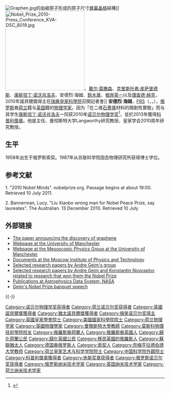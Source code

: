 {{翻译请求|en|time=2017-08-28}}
{{noteTA
|1=zh-hans:海姆;zh-hant:海姆;zh-tw:蓋姆;
}}
{{Infobox_Scientist
| name = 安德烈·海姆[[File:Nobel_prize_medal.svg|25px]]<br /><small>{{lang|ru|Андрей Гейм}}</small><br/><small>Sir Andre Geim</small>
|image = Andre Geim 2010-1.jpg
|image_size = 190px
| caption =
| birth_date = {{birth date and age|1958|10|21}}
| birth_place = {{USSR}}[[索契|索契]]
| death_date =
| death_place =
| residence = {{UK}}[[曼彻斯特|曼彻斯特]]
| nationality = {{NLD}}/{{UK}}
| field = [[物理|物理]]
| work_institution = [[奈梅亨拉德伯德大学|奈梅亨拉德伯德大学]]<br />[[曼彻斯特大学|曼彻斯特大学]]
| alma_mater = [[莫斯科物理技术学院|莫斯科物理技术学院]]
| doctoral_advisor =
| doctoral_students = [[康斯坦丁·诺沃肖洛夫|康斯坦丁·诺沃肖洛夫]]（Sir Konstantin Novoselov）
|known_for = 在[[石墨烯|石墨烯]]的成就<ref name="graphene">{{cite journal|title=Electric field effect in atomically thin carbon films|pages=666–669|issn=1095-9203|journal=Science (New York, N.Y.)|volume=306|issue=5696|date=2004-10-22|doi=10.1126/science.1102896|url=https://www.ncbi.nlm.nih.gov/pubmed/15499015|accessdate=2019-02-12|author=K. S. Novoselov, A. K. Geim, S. V. Morozov, D. Jiang, Y. Zhang, S. V. Dubonos, I. V. Grigorieva, A. A. Firsov|pmid=15499015|archive-date=2020-05-19|archive-url=https://web.archive.org/web/20200519042126/https://www.ncbi.nlm.nih.gov/pubmed/15499015|dead-url=no}}</ref><br>磁悬浮青蛙<ref name="frog">{{cite journal|title=Of flying frogs and levitrons|journal=European Journal of Physics|volume=18|issue=4|pages=307|url=http://stacks.iop.org/0143-0807/18/i=4/a=012|date=1997|doi=10.1088/0143-0807/18/4/012|issn=0143-0807|language=en|accessdate=2018-04-02|author=M. V. Berry, A. K. Geim}}</ref><br>开发了壁虎胶带<ref name="gecko">{{cite journal|url=http://www.nature.com/articles/nmat917|pages=461–463|title=Microfabricated adhesive mimicking gecko foot-hair|journal=Nature Materials|volume=2|issue=7|issn=1476-4660|date=2003/07|language=En|accessdate=2018-04-02|doi=10.1038/nmat917|author=A. K. Geim, S. V. Dubonos, I. V. Grigorieva, K. S. Novoselov, A. A. Zhukov, S. Yu. Shapoval|archive-date=2021-03-18|archive-url=https://web.archive.org/web/20210318102444/https://www.nature.com/articles/nmat917|dead-url=no}}</ref>
| prizes = [[搞笑诺贝尔奖|搞笑诺贝尔奖]]（2000年）<br />[[莫特奖|莫特奖]]（2007年）<br /> EuroPhysics Prize（2008年）<br /> {{tsl|en|Körber European Science Prize|Körber Prize}}（2009年）<br /> {{tsl|en|John J. Carty Award for the Advancement of Science|John J. Carty Award}}（2010年）<br />[[休斯奖章|休斯奖章]]（2010年）<br />[[File:Nobel_prize_medal.svg|20px]] [[诺贝尔物理学奖|诺贝尔物理学奖]]（2010年）
| religion =
| footnotes =
| spouse = Irina V. Grigorieva<ref>{{cite web |url=http://www.bbc.co.uk/iplayer/episode/b01g99j3/Beautiful_Minds_Series_2_Professor_Andre_Geim/ |title=BBC iPlayer - Beautiful Minds: Series 2: Professor Andre Geim |format= |work= |accessdate=19 April 2012 |archive-date=2018-12-24 |archive-url=https://web.archive.org/web/20181224234252/https://www.bbc.co.uk/programmes/b01g99j3 |dead-url=no }}</ref><ref>{{cite web|url=http://www.manchester.ac.uk/research/irina.v.grigorieva/|title=Dr Irina V. Grigorieva, research profile - personal details (The University of Manchester)|format=|work=|archivedate=2012-04-19|archiveurl=https://www.webcitation.org/672M8APCM?url=http://www.manchester.ac.uk/research/irina.v.grigorieva/|access-date=2012-12-01|dead-url=no}}</ref>
| URL =
}}
[[File:Graphen.jpg|right]]的由碳原子形成的原子尺寸[[蜂巢|蜂巢]][[晶格|晶格]]結構]]
[[File:Nobel_Prize_2010-Press_Conference_KVA-DSC_8019.jpg|250px]]、[[戴尔·莫滕森|戴尔·莫滕森]]、[[克里斯托弗·皮萨里德斯|克里斯托弗·皮萨里德斯]]、[[康斯坦丁·诺沃肖洛夫|康斯坦丁·诺沃肖洛夫]]、安德烈·海姆、[[鈴木章|鈴木章]]、[[根岸英一|根岸英一]]以及[[理查德·赫克|理查德·赫克]]，2010年諾貝爾獎得主在[[瑞典皇家科學院|瑞典皇家科學院]]召開記者會]]
'''安德烈·海姆'''，[[皇家学会院士|FRS]]（{{lang-ru|'''Андрей Константинович Гейм'''}}，{{lang-en|Sir '''Andre Konstantin Geim'''}}，{{bd|1958年|10月21日|catIdx=Гейм}}），[[俄罗斯|俄罗斯]]裔[[荷兰|荷兰]]籍与[[英国|英国]]籍的[[物理学家|物理学家]]，因为「在二维[[石墨烯|石墨烯]]材料的開創性實驗」而与其学生[[康斯坦丁·诺沃肖洛夫|康斯坦丁·诺沃肖洛夫]]一同获2010年[[诺贝尔物理学奖|诺贝尔物理学奖]]<ref>{{cite web|url=http://nobelprize.org/nobel_prizes/physics/laureates/2010/geim.html|title=Andre Geim - Biographical|publisher=Nobelprize.org|date=2010-10-05|access-date=2010-10-05|archive-date=2013-06-07|archive-url=https://web.archive.org/web/20130607182355/http://www.nobelprize.org/nobel_prizes/physics/laureates/2010/geim.html|dead-url=no}}</ref>，並於2013年獲得[[科普利獎章|科普利獎章]]。他是{{le|曼彻斯特介观科学与纳米科技研究中心|Manchester Centre for Mesoscience and Nanotechnology}}主任、曼彻斯特大学Langworthy研究教授、皇家学会2010周年研究教授。

== 生平 ==
1958年出生于俄罗斯索契。1987年从苏联科学院固态物理研究所获得博士学位。

==参考文献==
1. "2010 Nobel Minds". nobelprize.org. Passage begins at about 19:00. Retrieved 10 July 2011.

2. Bannerman, Lucy. "Liu Xiaobo wrong man for Nobel Peace Prize, say laureates". The Australian. 13 December 2010. Retrieved 10 July

==外部链接==
{{Commons category|Andre Geim}}
*[http://arxiv.org/abs/cond-mat/0410631 The paper announcing the discovery of graphene] {{Wayback|url=http://arxiv.org/abs/cond-mat/0410631 |date=20210330042505 }}
*[http://www.condmat.physics.manchester.ac.uk/people/academic/geim/ Webpage at the University of Manchester] {{WebCite|url=https://www.webcitation.org/672L2wva6?url=http://www.condmat.physics.manchester.ac.uk/people/academic/geim/ |date=20120419084018 |dateformat=iso }}
*[https://web.archive.org/web/20080514125935/http://onnes.ph.man.ac.uk/~geim/index_files/slide0614.html Webpage at the Mesoscopic Physics Group at the University of Manchester]
*[http://museum.phystech.edu/gallery/scientists/mipt/nobel/geim.html?start=0 Documents at the Moscow Institute of Physics and Technology] {{Wayback|url=http://museum.phystech.edu/gallery/scientists/mipt/nobel/geim.html?start=0 |date=20120314060133 }} {{ru icon}}
*[http://www.condmat.physics.manchester.ac.uk/publications/ Selected research papers by Andre Geim's group] {{Wayback|url=http://www.condmat.physics.manchester.ac.uk/publications/ |date=20210312111228 }}
*[http://iopscience.iop.org/page/Nobel Selected research papers by Andre Geim and Konstantin Novoselov related to research that won them the Nobel Prize] {{Wayback|url=http://iopscience.iop.org/page/Nobel |date=20181106165057 }}
*[http://adsabs.harvard.edu/cgi-bin/nph-abs_connect?db_key=AST&db_key=PHY&db_key=PRE&qform=PHY&arxiv_sel=astro-ph&arxiv_sel=cond-mat&arxiv_sel=cs&arxiv_sel=gr-qc&arxiv_sel=hep-ex&arxiv_sel=hep-lat&arxiv_sel=hep-ph&arxiv_sel=hep-th&arxiv_sel=math&arxiv_sel=math-ph&arxiv_sel=nlin&arxiv_sel=nucl-ex&arxiv_sel=nucl-th&arxiv_sel=physics&arxiv_sel=quant-ph&arxiv_sel=q-bio&aut_logic=OR&author=Geim%2C+A.K.&ned_query=YES&sim_query=YES&start_mon=&start_year=&end_mon=&end_year=&ttl_logic=OR&title=&txt_logic=OR&text=&nr_to_return=200&start_nr=1&jou_pick=ALL&ref_stems=&data_and=ALL&group_and=ALL&start_entry_day=&start_entry_mon=&start_entry_year=&end_entry_day=&end_entry_mon=&end_entry_year=&min_score=&sort=SCORE&data_type=SHORT&aut_syn=YES&ttl_syn=YES&txt_syn=YES&aut_wt=1.0&ttl_wt=0.3&txt_wt=3.0&aut_wgt=YES&obj_wgt=YES&ttl_wgt=YES&txt_wgt=YES&ttl_sco=YES&txt_sco=YES&version=1 Publications at Astrophysics Data System, NASA]
*[http://nobelprize.org/nobel_prizes/physics/laureates/2010/geim-speech.html Geim's Nobel Prize banquet speech] {{Wayback|url=http://nobelprize.org/nobel_prizes/physics/laureates/2010/geim-speech.html |date=20170610041207 }}

{{-}}
{{诺贝尔物理学奖获得者 (2001年-2025年)}}
{{2010年诺贝尔奖获得者}}
{{休斯奖章获得者}}
{{2001年至2050年科普利奖章获得者}}
{{中国科学院外籍院士}}
{{DEFAULTSORT:Geim, Andre}}
[[Category:诺贝尔物理学奖获得者|Category:诺贝尔物理学奖获得者]]
[[Category:荷兰诺贝尔奖获得者|Category:荷兰诺贝尔奖获得者]]
[[Category:英國諾貝爾獎獲得者|Category:英國諾貝爾獎獲得者]]
[[Category:猶太諾貝爾獎獲得者|Category:猶太諾貝爾獎獲得者]]
[[Category:搞笑诺贝尔奖得主|Category:搞笑诺贝尔奖得主]]
[[Category:英國皇家學會院士|Category:英國皇家學會院士]]
[[Category:美國國家科學院院士|Category:美國國家科學院院士]]
[[Category:荷兰物理学家|Category:荷兰物理学家]]
[[Category:英國物理學家|Category:英國物理學家]]
[[Category:曼徹斯特大學教師|Category:曼徹斯特大學教師]]
[[Category:莫斯科物理技術學院校友|Category:莫斯科物理技術學院校友]]
[[Category:俄羅斯裔荷蘭人|Category:俄羅斯裔荷蘭人]]
[[Category:俄羅斯裔英國人|Category:俄羅斯裔英國人]]
[[Category:歸化荷蘭公民|Category:歸化荷蘭公民]]
[[Category:歸化英國公民|Category:歸化英國公民]]
[[Category:移民英國的俄羅斯人|Category:移民英國的俄羅斯人]]
[[Category:蘇聯猶太人|Category:蘇聯猶太人]]
[[Category:德国裔俄罗斯人|Category:德国裔俄罗斯人]]
[[Category:索契人|Category:索契人]]
[[Category:奈梅亨拉德伯德大学教师|Category:奈梅亨拉德伯德大学教师]]
[[Category:荷兰皇家艺术与科学学院院士|Category:荷兰皇家艺术与科学学院院士]]
[[Category:中国科学院外籍院士|Category:中国科学院外籍院士]]
[[Category:科普利獎章獲得者|Category:科普利獎章獲得者]]
[[Category:休斯奖章获得者|Category:休斯奖章获得者]]
[[Category:俄罗斯诺贝尔奖获得者|Category:俄罗斯诺贝尔奖获得者]]
[[Category:俄罗斯纳米技术学家|Category:俄罗斯纳米技术学家]]
[[Category:英国纳米技术学家|Category:英国纳米技术学家]]
[[Category:荷兰纳米技术学家|Category:荷兰纳米技术学家]]